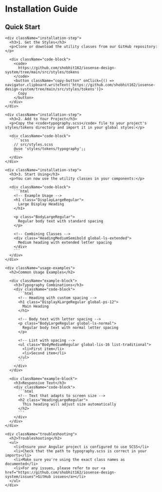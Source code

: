 
<Meta title="Guides/Installation" />

<div className="sb-container">
  <div className="sb-section-title">
    <h1>Installation Guide</h1>
  </div>

  <div className="sb-section">
    <h2>Quick Start</h2>
    
    <div className="installation-step">
      <h3>1. Get the Styles</h3>
      <p>Clone or download the utility classes from our GitHub repository:</p>
      
      <div className="code-block">
        <code>
          https://github.com/shobhit162/iosense-design-system/tree/main/src/styles/tokens
        </code>
        <button className="copy-button" onClick={() => navigator.clipboard.writeText('https://github.com/shobhit162/iosense-design-system/tree/main/src/styles/tokens')}>
          Copy
        </button>
      </div>
    </div>

    <div className="installation-step">
      <h3>2. Add to Your Project</h3>
      <p>Copy the <code>typography.scss</code> file to your project's styles/tokens directory and import it in your global styles:</p>
      
      <div className="code-block">
        ```scss
        // src/styles.scss
        @use 'styles/tokens/typography';;
        ```
      </div>
    </div>

    <div className="installation-step">
      <h3>3. Start Using</h3>
      <p>You can now use the utility classes in your components:</p>
      
      <div className="code-block">
        ```html
        <!-- Example Usage -->
        <h1 class="DisplayLargeRegular">
          Large Display Heading
        </h1>

        <p class="BodyLargeRegular">
          Regular body text with standard spacing
        </p>

        <!-- Combining Classes -->
        <div class="HeadingMediumSemibold global-ls-extended">
          Medium heading with extended letter spacing
        </div>
        ```
      </div>
    </div>

    <div className="usage-examples">
      <h2>Common Usage Examples</h2>

      <div className="example-block">
        <h3>Typography Combinations</h3>
        <div className="code-block">
          ```html
          <!-- Heading with custom spacing -->
          <h1 class="DisplayXLargeRegular global-ps-12">
            Main Heading
          </h1>

          <!-- Body text with letter spacing -->
          <p class="BodyLargeRegular global-ls-normal">
            Regular body text with normal letter spacing
          </p>

          <!-- List with spacing -->
          <ul class="BodyMediumRegular global-lis-16 list-traditional">
            <li>First item</li>
            <li>Second item</li>
          </ul>
          ```
        </div>
      </div>

      <div className="example-block">
        <h3>Responsive Text</h3>
        <div className="code-block">
          ```html
          <!-- Text that adapts to screen size -->
          <h2 class="HeadingLargeRegular">
            This heading will adjust size automatically
          </h2>
          ```
        </div>
      </div>
    </div>

    <div className="troubleshooting">
      <h2>Troubleshooting</h2>
      <ul>
        <li>Ensure your Angular project is configured to use SCSS</li>
        <li>Check that the path to typography.scss is correct in your imports</li>
        <li>Make sure you're using the exact class names as documented</li>
        <li>For any issues, please refer to our <a href="https://github.com/shobhit162/iosense-design-system/issues">GitHub issues</a></li>
      </ul>
    </div>
  </div>
</div>

<style>
  {`
    .sb-container {
      margin-bottom: 48px;
    }

    .sb-section-title {
      margin-bottom: 32px;
    }

    .installation-step {
      margin-bottom: 32px;
    }

    p {
        margin: 0px;
    }

    .code-block {
      position: relative;
      background: #f8f9fa;
      padding: 16px;
      border-radius: 4px;
      margin: 16px 0;
    }

    .copy-button {
      position: absolute;
      top: 30px;
      right: 8px;
      padding: 4px 8px;
      background: #e9ecef;
      border: none;
      border-radius: 4px;
      cursor: pointer;
    }

    .copy-button:hover {
      background: #dee2e6;
    }

    .example-block {
      margin-bottom: 24px;
    }

    .troubleshooting {
      margin-top: 48px;
      padding: 24px;
      background: #fff3cd;
      border-radius: 4px;
    }

    .troubleshooting ul {
      margin: 0;
      padding-left: 20px;
    }

    .troubleshooting li {
      margin-bottom: 8px;
    }

    code {
      font-family: monospace;
      background: #e9ecef;
      padding: 2px 4px;
      border-radius: 2px;
    }
  `}
</style>

